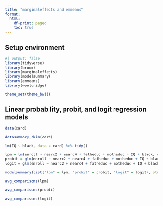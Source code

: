 ```yaml
---
title: "marginaleffects and emmeans"
format:
  html:
    df-print: paged
    toc: true
---
```


## Setup environment

```r
#| output: false
library(tidyverse)
library(broom)
library(marginaleffects)
library(modelsummary)
library(emmeans)
library(wooldridge)

theme_set(theme_bw())
```

## Linear probability, probit, and logit regression models

```r
data(card)

datasummary_skim(card)
```

```r
lm(IQ ~ black, data = card) %>% tidy()
```

```r
lpm = lm(enroll ~ nearc2 + nearc4 + fatheduc + motheduc + IQ + black, data = card)
probit = glm(enroll ~ nearc2 + nearc4 + fatheduc + motheduc + IQ + black, data = card, family = binomial(link = "probit"))
logit = glm(enroll ~ nearc2 + nearc4 + fatheduc + motheduc + IQ + black, data = card, family = binomial(link = "logit"))
```

```r
modelsummary(list("lpm" = lpm, "probit" = probit, "logit" = logit), statistic = "p.value", stars = TRUE)
```

```r
avg_comparisons(lpm)
```

```r
avg_comparisons(probit)
```

```r
avg_comparisons(logit)
```
